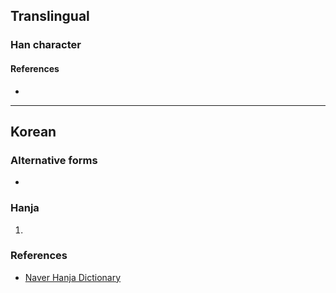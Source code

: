 {{character info}}
==Translingual==

===Han character===
{{Han char|rn=30|rad=口|as=06|sn=9|four=|canj=RPCSH|ids=⿱叱分}}

====References====
* {{Han ref|kx=0189.271|dj=0409.140|hdz=10620.051|uh=54DB|ud=21723}}

----

==Korean==

===Alternative forms===
* {{l|ko|兺}}

===Hanja===
{{ko-hanja|뿐}}

# {{rfdef|ko|sort=口06}}

===References===
* [http://hanja.naver.com/hanja?q=%E5%93%9B Naver Hanja Dictionary]